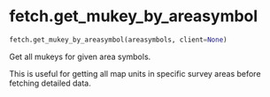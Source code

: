 # fetch.get_mukey_by_areasymbol { #soildb.fetch.get_mukey_by_areasymbol }

```python
fetch.get_mukey_by_areasymbol(areasymbols, client=None)
```

Get all mukeys for given area symbols.

This is useful for getting all map units in specific survey areas
before fetching detailed data.